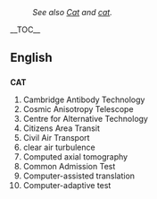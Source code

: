:''See also [[Cat]] and [[cat]].''
{{wikipediapar|CAT}}
__TOC__
== English ==
=== {{initialism}} ===
'''CAT'''
# Cambridge Antibody Technology
# Cosmic Anisotropy Telescope
# Centre for Alternative Technology
# Citizens Area Transit
# Civil Air Transport
# clear air turbulence
# Computed axial tomography
# Common Admission Test
# Computer-assisted translation
# Computer-adaptive test